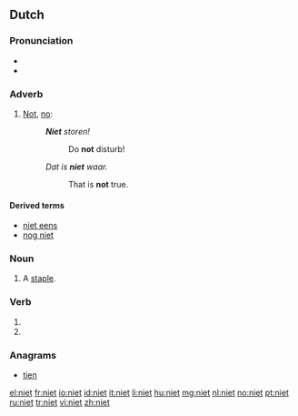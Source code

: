 ==Dutch==

===Pronunciation===
* {{audio|Nl-niet.ogg|audio}}
* {{IPA|/nit/|lang=nl}}

===Adverb===
{{infl|nl|adverb}}

# [[not|Not]], [[no]]: {{non-gloss definition|used to express negation.}}
#: '''''Niet''' storen!''
#:: Do '''not''' disturb!
#: ''Dat is '''niet''' waar.''
#:: That is '''not''' true.

====Derived terms====
* [[niet eens]]
* [[nog niet]]

===Noun===
{{nl-noun2|f}}

# A [[staple]].

===Verb===
{{infl|nl}}

# {{nl-verb-form|p=123|n=sg|t=pres|m=ind|nieten}}
# {{nl-verb-form|m=imp|nieten}}

===Anagrams===
* [[tien#Dutch|tien]]

[[el:niet]]
[[fr:niet]]
[[io:niet]]
[[id:niet]]
[[it:niet]]
[[li:niet]]
[[hu:niet]]
[[mg:niet]]
[[nl:niet]]
[[no:niet]]
[[pt:niet]]
[[ru:niet]]
[[tr:niet]]
[[vi:niet]]
[[zh:niet]]